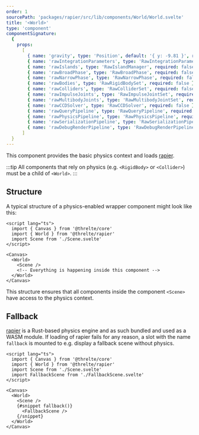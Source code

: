 ```yaml
---
order: 1
sourcePath: 'packages/rapier/src/lib/components/World/World.svelte'
title: '<World>'
type: 'component'
componentSignature:
  {
    props:
      [
        { name: 'gravity', type: 'Position', default: '{ y: -9.81 }', required: false },
        { name: 'rawIntegrationParameters', type: 'RawIntegrationParameters', required: false },
        { name: 'rawIslands', type: 'RawIslandManager', required: false },
        { name: 'rawBroadPhase', type: 'RawBroadPhase', required: false },
        { name: 'rawNarrowPhase', type: 'RawNarrowPhase', required: false },
        { name: 'rawBodies', type: 'RawRigidBodySet', required: false },
        { name: 'rawColliders', type: 'RawColliderSet', required: false },
        { name: 'rawImpulseJoints', type: 'RawImpulseJointSet', required: false },
        { name: 'rawMultibodyJoints', type: 'RawMultibodyJointSet', required: false },
        { name: 'rawCCDSolver', type: 'RawCCDSolver', required: false },
        { name: 'rawQueryPipeline', type: 'RawQueryPipeline', required: false },
        { name: 'rawPhysicsPipeline', type: 'RawPhysicsPipeline', required: false },
        { name: 'rawSerializationPipeline', type: 'RawSerializationPipeline', required: false },
        { name: 'rawDebugRenderPipeline', type: 'RawDebugRenderPipeline', required: false }
      ]
  }
---
```



This component provides the basic physics context and loads [rapier](https://rapier.rs/).

:::tip
All components that rely on physics (e.g. `<RigidBody>` or `<Collider>`) must be a child of `<World>`.
:::

<Example path="rapier/world" />

## Structure

A typical structure of a physics-enabled wrapper component might look like this:

```svelte title="Wrapper.svelte"
<script lang="ts">
  import { Canvas } from '@threlte/core'
  import { World } from '@threlte/rapier'
  import Scene from './Scene.svelte'
</script>

<Canvas>
  <World>
    <Scene />
    <!-- Everything is happening inside this component -->
  </World>
</Canvas>
```

This structure ensures that all components inside the component `<Scene>` have access to the physics context.

## Fallback

[rapier](https://rapier.rs/) is a Rust-based physics engine and as such bundled and used as a WASM module. If loading of rapier fails for any reason, a slot with the name `fallback` is mounted to e.g. display a fallback scene without physics.

```svelte title="Wrapper.svelte"
<script lang="ts">
  import { Canvas } from '@threlte/core'
  import { World } from '@threlte/rapier'
  import Scene from './Scene.svelte'
  import FallbackScene from './FallbackScene.svelte'
</script>

<Canvas>
  <World>
    <Scene />
    {#snippet fallback()}
      <FallbackScene />
    {/snippet}
  </World>
</Canvas>
```
